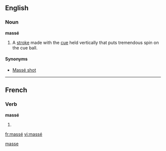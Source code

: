 {{also|masse|Masse|Maße|mäße}}
==English==

===Noun===
'''massé'''

# {{billiards}} A [[stroke]] made with the [[cue]] held vertically that puts tremendous spin on the cue ball.

====Synonyms====
* [[Massé shot]]

[[Category:English words spelled with diacritics|masse]]

----

==French==

===Verb===
'''massé'''

# {{past participle of|[[masser#French|masser]]|lang=French}}

[[fr:massé]]
[[vi:massé]]
